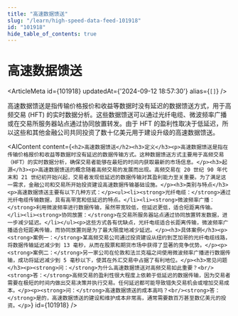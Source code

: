 ```yaml
---
title: "高速数据馈送"
slug: "/learn/high-speed-data-feed-101918"
id: "101918"
hide_table_of_contents: true
---
```



# 高速数据馈送

<ArticleMeta id={101918} updatedAt={'2024-09-12 18:57:30'} alias={`[]`} />
<div className='border-solid border-b border-t-0 my-4 border-[var(--ifm-color-gray-300)]' />

高速数据馈送是指传输价格报价和收益等数据时没有延迟的数据馈送方式，用于高频交易 (HFT) 的实时数据分析。这些数据馈送可以通过光纤电缆、微波频率广播或在交易所服务器站点通过协同放置转发。由于 HFT 的盈利性取决于低延迟，所以这些和其他金融公司共同投资了数十亿美元用于建设升级的高速数据馈送。

<AIContent content={`<h2>高速数据馈送</h2><h3>定义</h3><p>高速数据馈送是指在传输价格报价和收益等数据时没有延迟的数据传输方式。这种数据馈送方式主要用于高频交易（HFT）的实时数据分析，确保交易者能够在最短的时间内获取最新的市场信息。</p><h3>起源</h3><p>高速数据馈送的概念随着高频交易的发展而出现。高频交易在 20 世纪 90 年代末和 21 世纪初开始兴起，交易者发现低延迟的数据传输对其盈利能力至关重要。为了满足这一需求，金融公司和交易所开始投资建设高速数据传输基础设施。</p><h3>类别与特点</h3><p>高速数据馈送主要有以下几种方式：</p><ul><li><strong>光纤电缆：</strong>通过光纤电缆传输数据，具有高带宽和低延迟的特点。</li><li><strong>微波频率广播：</strong>利用微波频率进行数据传输，虽然带宽较低，但延迟更低，适合短距离传输。</li><li><strong>协同放置：</strong>在交易所服务器站点通过协同放置转发数据，进一步减少延迟。</li></ul><p>这些方式各有优缺点，光纤电缆适合长距离传输，微波频率广播适合短距离传输，而协同放置则是为了最大限度地减少延迟。</p><h3>具体案例</h3><p><strong>案例一：</strong>某高频交易公司通过投资建设从纽约到芝加哥的光纤电缆线路，将数据传输延迟减少到 13 毫秒，从而在股票和期货市场中获得了显著的竞争优势。</p><p><strong>案例二：</strong>另一家公司在伦敦和法兰克福之间使用微波频率广播进行数据传输，成功将延迟减少到 5 毫秒以下，使其在外汇交易中占据了有利地位。</p><h3>常见问题</h3><p><strong>问：</strong>为什么高速数据馈送对高频交易如此重要？<br/><strong>答：</strong>高频交易的盈利性很大程度上依赖于低延迟的数据传输，因为交易者需要在极短的时间内做出交易决策并执行交易。任何延迟都可能导致错失交易机会或增加交易成本。</p><p><strong>问：</strong>高速数据馈送的成本高吗？<br/><strong>答：</strong>是的，高速数据馈送的建设和维护成本非常高，通常需要数百万甚至数亿美元的投资。</p>`} id={101918} />
